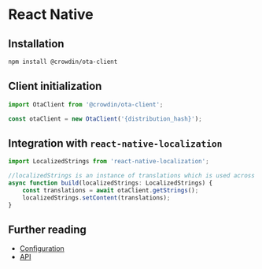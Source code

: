 # React Native

## Installation

```bash npm2yarn
npm install @crowdin/ota-client
```

## Client initialization

```typescript
import OtaClient from '@crowdin/ota-client';

const otaClient = new OtaClient('{distribution_hash}');
```

## Integration with `react-native-localization`

```typescript
import LocalizedStrings from 'react-native-localization';

//localizedStrings is an instance of translations which is used across whole application
async function build(localizedStrings: LocalizedStrings) {
    const translations = await otaClient.getStrings();
    localizedStrings.setContent(translations);
}
```

## Further reading

- [Configuration](/configuration)
- [API](/api/index.Class.OtaClient)
